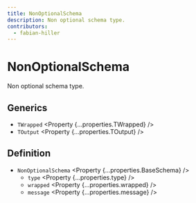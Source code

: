 ```yaml
---
title: NonOptionalSchema
description: Non optional schema type.
contributors:
  - fabian-hiller
---
```



# NonOptionalSchema

Non optional schema type.

## Generics

- `TWrapped` <Property {...properties.TWrapped} />
- `TOutput` <Property {...properties.TOutput} />

## Definition

- `NonOptionalSchema` <Property {...properties.BaseSchema} />
  - `type` <Property {...properties.type} />
  - `wrapped` <Property {...properties.wrapped} />
  - `message` <Property {...properties.message} />
